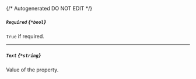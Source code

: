 {/* Autogenerated DO NOT EDIT  */}
##### `Required` *{`*bool`}*
`True` if required.

---
##### `Text` *{`*string`}*
Value of the property.


